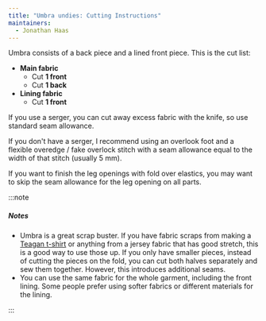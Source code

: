 ```yaml
---
title: "Umbra undies: Cutting Instructions"
maintainers:
  - Jonathan Haas
---
```


Umbra consists of a back piece and a lined front piece.
This is the cut list:

- **Main fabric**
  - Cut **1 front**
  - Cut **1 back**
- **Lining fabric**
  - Cut **1 front**

If you use a serger, you can cut away excess fabric with the knife, so use standard seam allowance.

If you don't have a serger, I recommend using an overlook foot and a flexible overedge / fake overlock stitch with a seam allowance equal to the width of that stitch (usually 5 mm).

If you want to finish the leg openings with fold over elastics, you may want to skip the seam allowance for the leg opening on all parts. 

:::note


##### Notes

- Umbra is a great scrap buster. If you have fabric scraps from making a [Teagan t-shirt](/designs/teagan/) or anything from a jersey fabric that has good stretch, this is a good way to use those up. If you only have smaller pieces, instead of cutting the pieces on the fold, you can cut both halves separately and sew them together. However, this introduces additional seams.
- You can use the same fabric for the whole garment, including the front lining. Some people prefer using softer fabrics or different materials for the lining. 

:::
